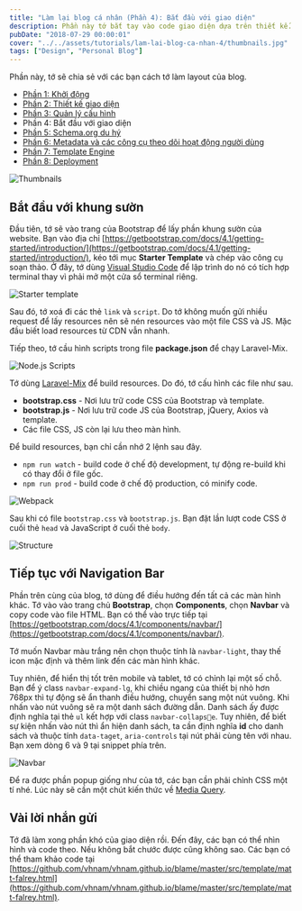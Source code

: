 ```yaml
---
title: "Làm lại blog cá nhân (Phần 4): Bắt đầu với giao diện"
description: Phần này tớ bắt tay vào code giao diện dựa trên thiết kế. Tớ sẽ lưu ý một số chỗ dành cho các bạn mới bắt đầu làm static web.
pubDate: "2018-07-29 00:00:01"
cover: "../../assets/tutorials/lam-lai-blog-ca-nhan-4/thumbnails.jpg"
tags: ["Design", "Personal Blog"]
---
```


Phần này, tớ sẽ chia sẻ với các bạn cách tớ làm layout của blog.

- [Phần 1: Khởi động](https://vhnam.github.io/tutorials/lam-lai-blog-ca-nhan-1/)
- [Phần 2: Thiết kế giao diện](https://vhnam.github.io/tutorials/lam-lai-blog-ca-nhan-2/)
- [Phần 3: Quản lý cấu hình](https://vhnam.github.io/tutorials/lam-lai-blog-ca-nhan-3/)
- Phần 4: Bắt đầu với giao diện
- [Phần 5: Schema.org du hý](https://vhnam.github.io/tutorials/lam-lai-blog-ca-nhan-5/)
- [Phần 6: Metadata và các công cụ theo dõi hoạt động người dùng](https://vhnam.github.io/tutorials/lam-lai-blog-ca-nhan-6/)
- [Phần 7: Template Engine](https://vhnam.github.io/tutorials/lam-lai-blog-ca-nhan-7/)
- [Phần 8: Deployment](https://vhnam.github.io/tutorials/lam-lai-blog-ca-nhan-8/)

![Thumbnails](../../assets/tutorials/lam-lai-blog-ca-nhan-4/thumbnails.jpg)

## Bắt đầu với khung sườn

Đầu tiên, tớ sẽ vào trang của Bootstrap để lấy phần khung sườn của website. Bạn vào địa chỉ [https://getbootstrap.com/docs/4.1/getting-started/introduction/](https://getbootstrap.com/docs/4.1/getting-started/introduction/), kéo tới mục **Starter Template** và chép vào công cụ soạn thảo. Ở đây, tớ dùng [Visual Studio Code](https://code.visualstudio.com/) để lập trình do nó có tích hợp terminal thay vì phải mở một cửa sổ terminal riêng.

![Starter template](../../assets/tutorials/lam-lai-blog-ca-nhan-4/starter-template.jpg)

Sau đó, tớ xoá đi các thẻ `link` và `script`. Do tớ không muốn gửi nhiều request để lấy resources nên sẽ nén resources vào một file CSS và JS. Mặc đầu biết load resources từ CDN vẫn nhanh.

Tiếp theo, tớ cầu hình scripts trong file **package.json** để chạy Laravel-Mix.

![Node.js Scripts](../../assets/tutorials/lam-lai-blog-ca-nhan-4/scripts.jpg)

Tớ dùng [Laravel-Mix](https://github.com/JeffreyWay/laravel-mix) để build resources. Do đó, tớ cấu hình các file như sau.

- **bootstrap.css** - Nơi lưu trữ code CSS của Bootstrap và template.
- **bootstrap.js** - Nơi lưu trữ code JS của Bootstrap, jQuery, Axios và template.
- Các file CSS, JS còn lại lưu theo màn hình.

Để build resources, bạn chỉ cần nhớ 2 lệnh sau đây.

- `npm run watch` - build code ở chế độ development, tự động re-build khi có thay đổi ở file gốc.
- `npm run prod` - build code ở chế độ production, có minify code.

![Webpack](../../assets/tutorials/lam-lai-blog-ca-nhan-4/webpack.jpg)

Sau khi có file `bootstrap.css` và `bootstrap.js`. Bạn đặt lần lượt code CSS ở cuối thẻ `head` và JavaScript ở cuối thẻ `body`.

![Structure](../../assets/tutorials/lam-lai-blog-ca-nhan-4/structure.jpg)

## Tiếp tục với Navigation Bar

Phần trên cùng của blog, tớ dùng để điều hướng đến tất cả các màn hình khác. Tớ vào vào trang chủ **Bootstrap**, chọn **Components**, chọn **Navbar** và copy code vào file HTML. Bạn có thể vào trực tiếp tại [https://getbootstrap.com/docs/4.1/components/navbar/](https://getbootstrap.com/docs/4.1/components/navbar/).

Tớ muốn Navbar màu trắng nên chọn thuộc tính là `navbar-light`, thay thế icon mặc định và thêm link đến các màn hình khác.

Tuy nhiên, để hiển thị tốt trên mobile và tablet, tớ có chỉnh lại một số chỗ. Bạn để ý class `navbar-expand-lg`, khi chiều ngang của thiết bị nhỏ hơn 768px thì tự động sẽ ẩn thanh điều hướng, chuỵển sang một nút vuông. Khi nhấn vào nút vuông sẽ ra một danh sách đường dẫn. Danh sách ấy được định nghĩa tại thẻ `ul` kết hợp với class `navbar-collapse`. Tuy nhiên, để biết sự kiện nhấn vào nút thì ẩn hiện danh sách, ta cần định nghĩa **id** cho danh sách và thuộc tính `data-taget`, `aria-controls` tại nút phải cùng tên với nhau. Bạn xem dòng 6 và 9 tại snippet phía trên.

![Navbar](../../assets/tutorials/lam-lai-blog-ca-nhan-4/navbar.jpg)

Để ra được phần popup giống như của tớ, các bạn cần phải chỉnh CSS một tí nhé. Lúc này sẽ cần một chút kiến thức về [Media Query](https://www.w3.org/TR/css3-mediaqueries/).

## Vài lời nhắn gửi

Tớ đã làm xong phần khó của giao diện rồi. Đến đây, các bạn có thể nhìn hình và code theo. Nếu không bắt chước được cũng không sao. Các bạn có thể tham khảo code tại [https://github.com/vhnam/vhnam.github.io/blame/master/src/template/matt-falrey.html](https://github.com/vhnam/vhnam.github.io/blame/master/src/template/matt-falrey.html).
